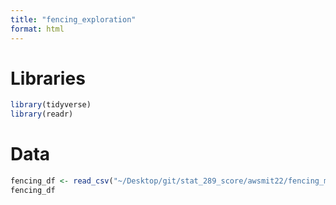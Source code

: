 ```yaml
---
title: "fencing_exploration"
format: html
---
```


# Libraries

```r
library(tidyverse)
library(readr)
```

# Data

```r
fencing_df <- read_csv("~/Desktop/git/stat_289_score/awsmit22/fencing_module/exploration/fencing.csv")
fencing_df
```

# 